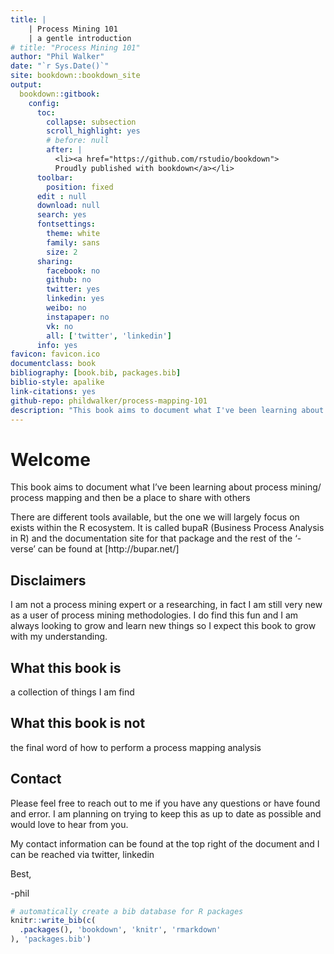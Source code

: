 ```yaml
--- 
title: |
    | Process Mining 101 
    | a gentle introduction
# title: "Process Mining 101"
author: "Phil Walker"
date: "`r Sys.Date()`"
site: bookdown::bookdown_site
output: 
  bookdown::gitbook:
    config:
      toc:
        collapse: subsection
        scroll_highlight: yes
        # before: null
        after: |
          <li><a href="https://github.com/rstudio/bookdown">
          Proudly published with bookdown</a></li>
      toolbar:
        position: fixed
      edit : null
      download: null
      search: yes
      fontsettings:
        theme: white
        family: sans
        size: 2
      sharing:
        facebook: no
        github: no
        twitter: yes
        linkedin: yes
        weibo: no
        instapaper: no
        vk: no
        all: ['twitter', 'linkedin']
      info: yes
favicon: favicon.ico
documentclass: book
bibliography: [book.bib, packages.bib]
biblio-style: apalike
link-citations: yes
github-repo: phildwalker/process-mapping-101
description: "This book aims to document what I've been learning about process mining/ process mapping and then be a place to share with others"
---
```


# Welcome

This book aims to document what I've been learning about process mining/ process mapping and then be a place to share with others

There are different tools available, but the one we will largely focus on exists within the R ecosystem. It is called bupaR (Business Process Analysis in R) and the documentation site for that package and the rest of the '-verse' can be found at [http://bupar.net/]


## Disclaimers

I am not a process mining expert or a researching, in fact I am still very new as a user of process mining methodologies. I do find this fun and I am always looking to grow and learn new things so I expect this book to grow with my understanding.


## What this book is
a collection of things I am find


## What this book is not
the final word of how to perform a process mapping analysis


## Contact

Please feel free to reach out to me if you have any questions or have found and error. I am planning on trying to keep this as up to date as possible and would love to hear from you.

My contact information can be found at the top right of the document and I can be reached via twitter, linkedin

Best,

-phil

```r
# automatically create a bib database for R packages
knitr::write_bib(c(
  .packages(), 'bookdown', 'knitr', 'rmarkdown'
), 'packages.bib')
```
